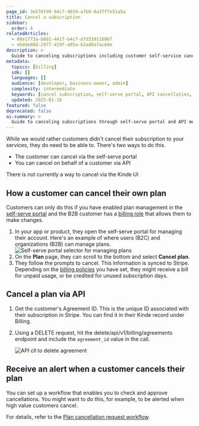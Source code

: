 ```yaml
---
page_id: 3e578fd9-94c7-4019-afb0-0a3ff7e51a5a
title: Cancel a subscription
sidebar:
  order: 4
relatedArticles:
  - 88e1773a-b681-441f-b4c7-d7d339116867
  - e6dde80d-2977-419f-a05a-62ad0a7ac6de
description: >
  Guide to canceling subscriptions including customer self-service cancellation and API-based cancellation methods.
metadata:
  topics: [billing]
  sdk: []
  languages: []
  audience: [developer, business-owner, admin]
  complexity: intermediate
  keywords: [cancel subscription, self-serve portal, API cancellation, agreement ID, billing role, cancellation workflow]
  updated: 2025-01-16
featured: false
deprecated: false
ai-summary: >
  Guide to canceling subscriptions through self-serve portal and API methods with cancellation alerts.
---
```


While we would rather customers didn't cancel their subscription to your services, they do need to be able to. There's two ways to do this.

- The customer can cancel via the self-serve portal
- You can cancel on behalf of a customer via API

<Aside>

  There is not currently a way to cancel via the Kinde UI
  
</Aside>

## How a customer can cancel their own plan

Customers can only do this if you have enabled plan management in the [self-serve portal](/build/set-up-options/self-serve-portal-for-orgs/) and the B2B customer has a [billing role](/billing/get-started/add-billing-role/) that allows them to make changes. 

1. In your app or product, they open the self-serve portal for managing their account. Here's an example of where users (B2C) and organizations (B2B) can manage plans.
   ![Self-serve portal selector for managing plans](https://imagedelivery.net/skPPZTHzSlcslvHjesZQcQ/1f7c8192-418b-412e-1728-54affbfeed00/public)
2. On the **Plan** page, they can scroll to the bottom and select **Cancel plan**.
3. They follow the prompts to cancel. This information is synced to Stripe. Depending on the [billing policies](/billing/manage-plans/upgrade-downgrade-plans/) you have set, they might receive a bill for unpaid usage, or be credited for unused subscription days.

## Cancel a plan via API

1. Get the customer's Agreement ID. This is the unique ID associated with their subscription in Stripe. You can find it in their Kinde record under Billing.
2. Using a DELETE request, hit the delete/api/v1/billing/agreements endpoint and include the `agreement_id` value in the call.

   ![API cll to delete agreement](https://imagedelivery.net/skPPZTHzSlcslvHjesZQcQ/d136fd54-7474-486f-2768-8fcb1deaaa00/public)

## Receive an alert when a customer cancels their plan

You can set up a workflow that enables you to check and approve cancellations. You might want to do this, for example, to be alerted when high value customers cancel.

For details, refer to the [Plan cancellation request workflow](/workflows/example-workflows/plan-cancellation-request-workflow/).
